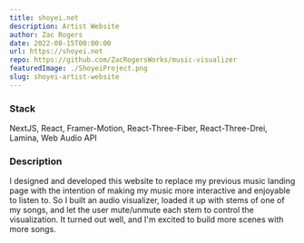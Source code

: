 ```yaml
---
title: shoyei.net
description: Artist Website
author: Zac Rogers
date: 2022-08-15T00:00:00
url: https://shoyei.net
repo: https://github.com/ZacRogersWorks/music-visualizer
featuredImage: ./ShoyeiProject.png
slug: shoyei-artist-website
---
```


### Stack

NextJS, React, Framer-Motion, React-Three-Fiber, React-Three-Drei, Lamina, Web Audio API

### Description

I designed and developed this website to replace my previous music landing page with the intention of making my music more interactive and enjoyable to listen to. So I built an audio visualizer, loaded it up with stems of one of my songs, and let the user mute/unmute each stem to control the visualization. It turned out well, and I'm excited to build more scenes with more songs.


